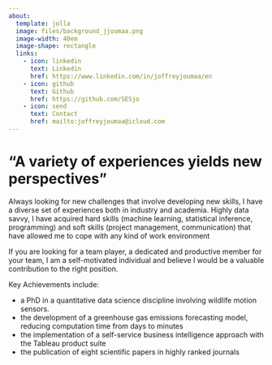 ```yaml
---
about:
  template: jolla
  image: files/background_jjoumaa.png
  image-width: 40em
  image-shape: rectangle
  links:
    - icon: linkedin
      text: Linkedin
      href: https://www.linkedin.com/in/joffreyjoumaa/en
    - icon: github
      text: Github
      href: https://github.com/SESjo
    - icon: send
      text: Contact
      href: mailto:joffreyjoumaa@icloud.com
---
```


::: {#center}
# "A variety of experiences yields new perspectives"

Always looking for new challenges that involve developing new skills, I have a diverse set of experiences both in industry and academia. Highly data savvy, I have acquired hard skills (machine learning, statistical inference, programming) and soft skills (project management, communication) that have allowed me to cope with any kind of work environment

If you are looking for a team player, a dedicated and productive member for your team, I am a self-motivated individual and believe I would be a valuable contribution to the right position.

Key Achievements include:
:::

::: {#right style="text-align: left"}
-   a PhD in a quantitative data science discipline involving wildlife motion sensors.
-   the development of a greenhouse gas emissions forecasting model, reducing computation time from days to minutes
-   the implementation of a self-service business intelligence approach with the Tableau product suite
-   the publication of eight scientific papers in highly ranked journals
:::
